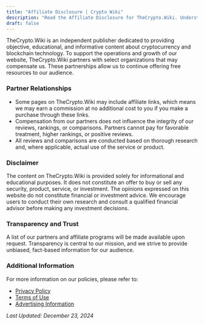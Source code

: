 ```yaml
---
title: "Affiliate Disclosure | Crypto Wiki"
description: "Read the Affiliate Disclosure for TheCrypto.Wiki. Understand how affiliate links may influence content and our commitment to transparency and integrity."
draft: false
---
```


TheCrypto.Wiki is an independent publisher dedicated to providing objective, educational, and informative content about cryptocurrency and blockchain technology. To support the operations and growth of our website, TheCrypto.Wiki partners with select organizations that may compensate us. These partnerships allow us to continue offering free resources to our audience.

### Partner Relationships

- Some pages on TheCrypto.Wiki may include affiliate links, which means we may earn a commission at no additional cost to you if you make a purchase through these links.
- Compensation from our partners does not influence the integrity of our reviews, rankings, or comparisons. Partners cannot pay for favorable treatment, higher rankings, or positive reviews.
- All reviews and comparisons are conducted based on thorough research and, where applicable, actual use of the service or product.

### Disclaimer

The content on TheCrypto.Wiki is provided solely for informational and educational purposes. It does not constitute an offer to buy or sell any security, product, service, or investment. The opinions expressed on this website do not constitute financial or investment advice. We encourage users to conduct their own research and consult a qualified financial advisor before making any investment decisions.

### Transparency and Trust

A list of our partners and affiliate programs will be made available upon request. Transparency is central to our mission, and we strive to provide unbiased, fact-based information for our audience.

### Additional Information

For more information on our policies, please refer to:

- [Privacy Policy](/privacy-policy)
- [Terms of Use](/terms)
- [Advertising Information](/advertising)

_Last Updated: December 23, 2024_
